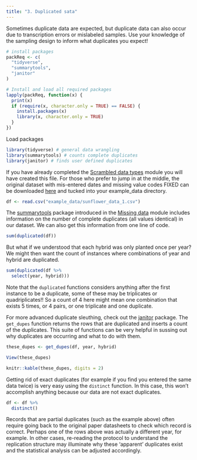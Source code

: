 ```yaml
---
title: "3. Duplicated sata"
---
```


Sometimes duplicate data are expected, but duplicate data can also occur due to transcription errors or mislabeled samples. Use your knowledge of the sampling design to inform what duplicates you expect!

```r
# install packages
packReq <- c(
  "tidyverse",
  "summarytools",
  "janitor"
)

# Install and load all required packages
lapply(packReq, function(x) {
  print(x)
  if (require(x, character.only = TRUE) == FALSE) {
    install.packages(x)
    library(x, character.only = TRUE)
  }
})
```

Load packages

```r
library(tidyverse) # general data wrangling
library(summarytools) # counts complete duplicates
library(janitor) # finds user defined duplicates
```

If you have already completed the [Scrambled data types](data_types.qmd) module you will have created this file. For those who prefer to jump in at the middle, the original dataset with mis-entered dates and missing value codes FIXED can be downloaded [here](http://nwt.colorado.edu/tutorial_example_data/sunflower_data_broken.csv) and tucked into your example_data directory.

```r
df <- read.csv("example_data/sunflower_data_1.csv")
```

The [summarytools](https://htmlpreview.github.io/?https://github.com/dcomtois/summarytools/blob/master/doc/introduction.html) package introduced in the [Missing data](missing_data.qmd) module includes information on the number of complete duplicates (all values identical) in our dataset. We can also get this information from one line of code.

```r
sum(duplicated(df))
```

But what if we understood that each hybrid was only planted once per year? We might then want the count of instances where combinations of year and hybrid are duplicated.

```r
sum(duplicated(df %>%
  select(year, hybrid)))
```

Note that the `duplicated` functions considers anything after the first instance to be a duplicate, some of these may be triplicates or quadriplicates!! So a count of 4 here might mean one combination that exists 5 times, or 4 pairs, or one triplicate and one duplicate.

For more advanced duplicate sleuthing, check out the [janitor](https://cran.r-project.org/web/packages/janitor/vignettes/janitor.html) package. The `get_dupes` function returns the rows that are duplicated and inserts a count of the duplicates. This suite of functions can be very helpful in sussing out why duplicates are occurring and what to do with them.

```r
these_dupes <- get_dupes(df, year, hybrid)
```

```r
View(these_dupes)
```

```r
knitr::kable(these_dupes, digits = 2)
```

Getting rid of exact duplicates (for example if you find you entered the same data twice) is very easy using the `distinct` function. In this case, this won't accomplish anything because our data are not exact duplicates.

```r
df <- df %>%
  distinct()
```

Records that are partial duplicates (such as the example above) often require going back to the original paper datasheets to check which record is correct. Perhaps one of the rows above was actually a different year, for example. In other cases, re-reading the protocol to understand the replication structure may illuminate why these 'apparent' duplicates exist and the statistical analysis can be adjusted accordingly.

